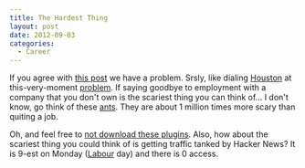 ```yaml
---
title: The Hardest Thing
layout: post
date: 2012-09-03
categories:
  - Career
---
```


If you agree with [this post][1] we have a problem. Srsly, like dialing
[Houston][2] at this-very-moment [problem][3]. If saying goodbye to
employment with a company that you don't own is the scariest thing you
can think of... I don't know, go think of these [ants][4]. They are
about 1 million times more scary than quiting a job.

Oh, and feel free to [not download these plugins][5]. Also, how about
the scariest thing you could think of is getting traffic tanked by
Hacker News? It is 9-est on Monday ([Labour][6] day) and there is 0
access.

[1]: http://wasigh.com/scariest-thing-resigned/
[2]: https://gimmebar.com/view/5045518529ca15f836000020/big
[3]: https://gimmebar.com/view/50340b0029ca154d3d000026/big
[4]: http://www.radiolab.org/blogs/radiolab-blog/2012/jul/30/ants/
[5]: http://www.vimninjas.com/2012/09/03/5-plugins-you-should-put-in-your-vimrc/
[6]: http://www.historyhouse.com/in_history/webster/
